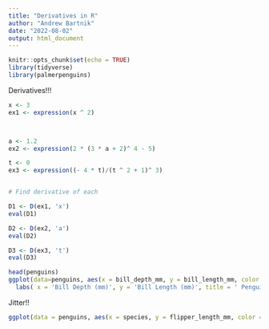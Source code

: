 ```yaml
---
title: "Derivatives in R"
author: "Andrew Bartnik"
date: "2022-08-02"
output: html_document
---
```


```r
knitr::opts_chunk$set(echo = TRUE)
library(tidyverse)
library(palmerpenguins)
```


Derivatives!!!

```r
x <- 3
ex1 <- expression(x ^ 2)



a <- 1.2 
ex2 <- expression(2 * (3 * a + 2)^ 4 - 5)

t <- 0
ex3 <- expression((- 4 * t)/(t ^ 2 + 1)^ 3)


# Find derivative of each

D1 <- D(ex1, 'x')
eval(D1)

D2 <- D(ex2, 'a')
eval(D2)

D3 <- D(ex3, 't')
eval(D3)

```

```r
head(penguins)
ggplot(data=penguins, aes(x = bill_depth_mm, y = bill_length_mm, color = species)) + geom_point() + 
  labs( x = 'Bill Depth (mm)', y = 'Bill Length (mm)', title = ' Penguin bill length (mm) versus bill depth (mm)')
```

Jitter!!

```r
ggplot(data = penguins, aes(x = species, y = flipper_length_mm, color = species)) + geom_jitter() + labs(x = 'Species (Penguin)', y = 'Flipper length (mm)', title = 'Penguin Species vs Flipper length (mm)')
```



